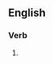 ==English==

===Verb===
{{head|en|present participle}}

# {{present participle of|recondition|lang=en|nocat=1}}